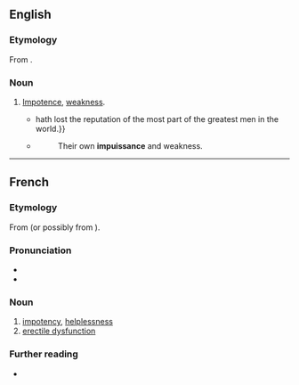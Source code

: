 ==English==

===Etymology===
From {{etyl|frm|en}} {{m|fr|impuissance}}.

===Noun===
{{en-noun|-|s}}

# [[impotence|Impotence]], [[weakness]].
#* {{RQ:Florio Montaigne Essayes|chapter=8|book=II|passage=This fault, for a man not to be able to know himselfe betimes, and not to feele the '''impuissance''' and extreme alteration, that age doth naturally bring,{{...}}hath lost the reputation of the most part of the greatest men in the world.}}
#* {{rfdatek|en|Philemon Holland}}
#*: Their own '''impuissance''' and weakness.

----

==French==

===Etymology===
From {{af|fr|in-|puissance}} (or possibly from {{af|fr|impuissant|-ance}}).

===Pronunciation===
* {{fr-IPA}}
* {{rhymes|fr|ɑ̃s}}

===Noun===
{{fr-noun|f}}

# [[impotency]], [[helplessness]]
# [[erectile dysfunction]]

===Further reading===
* {{R:TLFi}}